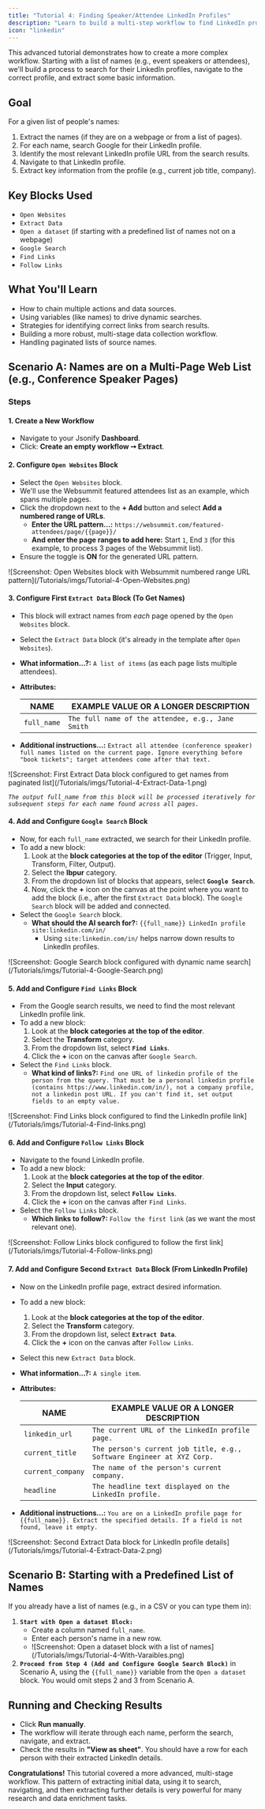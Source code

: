 ```yaml
---
title: "Tutorial 4: Finding Speaker/Attendee LinkedIn Profiles"
description: "Learn to build a multi-step workflow to find LinkedIn profiles for a list of names, combining search, navigation, and data extraction."
icon: "linkedin"
---
```


This advanced tutorial demonstrates how to create a more complex workflow. Starting with a list of names (e.g., event speakers or attendees), we'll build a process to search for their LinkedIn profiles, navigate to the correct profile, and extract some basic information.

## Goal

For a given list of people's names:

1. Extract the names (if they are on a webpage or from a list of pages).
2. For each name, search Google for their LinkedIn profile.
3. Identify the most relevant LinkedIn profile URL from the search results.
4. Navigate to that LinkedIn profile.
5. Extract key information from the profile (e.g., current job title, company).

## Key Blocks Used

- `Open Websites`
- `Extract Data`
- `Open a dataset` (if starting with a predefined list of names not on a webpage)
- `Google Search`
- `Find Links`
- `Follow Links`

## What You'll Learn

- How to chain multiple actions and data sources.
- Using variables (like names) to drive dynamic searches.
- Strategies for identifying correct links from search results.
- Building a more robust, multi-stage data collection workflow.
- Handling paginated lists of source names.

## Scenario A: Names are on a Multi-Page Web List (e.g., Conference Speaker Pages)

### Steps

#### 1. Create a New Workflow

- Navigate to your Jsonify **Dashboard**.
- Click: **Create an empty workflow ➙ Extract**.

#### 2. Configure `Open Websites` Block

- Select the `Open Websites` block.
- We'll use the Websummit featured attendees list as an example, which spans multiple pages.
- Click the dropdown next to the **\+ Add** button and select **Add a numbered range of URLs**.
  - **Enter the URL pattern...:** `https://websummit.com/featured-attendees/page/{{page}}/`
  - **And enter the page ranges to add here:** Start `1`, End `3` (for this example, to process 3 pages of the Websummit list).
- Ensure the toggle is **ON** for the generated URL pattern.

<Frame caption="Screenshot: Open Websites block with Websummit numbered range URL pattern">
  ![Screenshot: Open Websites block with Websummit numbered range URL pattern](/Tutorials/imgs/Tutorial-4-Open-Websites.png)
</Frame>

#### 3. Configure First `Extract Data` Block (To Get Names)

- This block will extract names from _each_ page opened by the `Open Websites` block.
- Select the `Extract Data` block (it's already in the template after `Open Websites`).
- **What information...?:** `A list of items` (as each page lists multiple attendees).
- **Attributes:**

  | NAME        | EXAMPLE VALUE OR A LONGER DESCRIPTION             |
  | ----------- | ------------------------------------------------- |
  | `full_name` | `The full name of the attendee, e.g., Jane Smith` |
- **Additional instructions...:** `Extract all attendee (conference speaker) full names listed on the current page. Ignore everything before "book tickets"; target attendees come after that text.`

<Frame caption="Screenshot: First Extract Data block configured to get names from paginated list">
  ![Screenshot: First Extract Data block configured to get names from paginated list](/Tutorials/imgs/Tutorial-4-Extract-Data-1.png)
</Frame>

_`The output full_name from this block will be processed iteratively for subsequent steps for each name found across all pages.`_

#### 4. Add and Configure `Google Search` Block

- Now, for each `full_name` extracted, we search for their LinkedIn profile.
- To add a new block:
  1. Look at the **block categories at the top of the editor** (Trigger, Input, Transform, Filter, Output).
  2. Select the **Ibpur** category.
  3. From the dropdown list of blocks that appears, select **`Google Search`**.
  4. Now, click the **\+** icon on the canvas at the point where you want to add the block (i.e., after the first `Extract Data` block). The `Google Search` block will be added and connected.
- Select the `Google Search` block.
  - **What should the AI search for?:** `{{full_name}} LinkedIn profile site:linkedin.com/in/`
    - Using `site:linkedin.com/in/` helps narrow down results to LinkedIn profiles.

<Frame caption="Screenshot: Google Search block configured with dynamic name search">
  ![Screenshot: Google Search block configured with dynamic name search](/Tutorials/imgs/Tutorial-4-Google-Search.png)
</Frame>

#### 5. Add and Configure `Find Links` Block

- From the Google search results, we need to find the most relevant LinkedIn profile link.
- To add a new block:
  1. Look at the **block categories at the top of the editor**.
  2. Select the **Transform** category.
  3. From the dropdown list, select **`Find Links`**.
  4. Click the **\+** icon on the canvas after `Google Search`.
- Select the `Find Links` block.
  - **What kind of links?:** `Find one URL of linkedin profile of the person from the query. That must be a personal linkedin profile (contains https://www.linkedin.com/in/), not a company profile, not a linkedin post URL. If you can't find it, set output fields to an empty value.`

<Frame caption="Screenshot: Find Links block configured to find the LinkedIn profile link">
  ![Screenshot: Find Links block configured to find the LinkedIn profile link](/Tutorials/imgs/Tutorial-4-Find-links.png)
</Frame>

#### 6. Add and Configure `Follow Links` Block

- Navigate to the found LinkedIn profile.
- To add a new block:
  1. Look at the **block categories at the top of the editor**.
  2. Select the **Input** category.
  3. From the dropdown list, select **`Follow Links`**.
  4. Click the **\+** icon on the canvas after `Find Links`.
- Select the `Follow Links` block.
  - **Which links to follow?:** `Follow the first link` (as we want the most relevant one).

<Frame caption="Screenshot: Follow Links block configured to follow the first link">
  ![Screenshot: Follow Links block configured to follow the first link](/Tutorials/imgs/Tutorial-4-Follow-links.png)
</Frame>

#### 7. Add and Configure Second `Extract Data` Block (From LinkedIn Profile)

- Now on the LinkedIn profile page, extract desired information.
- To add a new block:
  1. Look at the **block categories at the top of the editor**.
  2. Select the **Transform** category.
  3. From the dropdown list, select **`Extract Data`**.
  4. Click the **\+** icon on the canvas after `Follow Links`.
- Select this new `Extract Data` block.
- **What information...?:** `A single item`.
- **Attributes:**

  | NAME              | EXAMPLE VALUE OR A LONGER DESCRIPTION                                  |
  | ----------------- | ---------------------------------------------------------------------- |
  | `linkedin_url`    | `The current URL of the LinkedIn profile page.`                        |
  | `current_title`   | `The person's current job title, e.g., Software Engineer at XYZ Corp.` |
  | `current_company` | `The name of the person's current company.`                            |
  | `headline`        | `The headline text displayed on the LinkedIn profile.`                 |
- **Additional instructions...:** `You are on a LinkedIn profile page for {{full_name}}. Extract the specified details. If a field is not found, leave it empty.`

<Frame caption="Screenshot: Second Extract Data block for LinkedIn profile details">
  ![Screenshot: Second Extract Data block for LinkedIn profile details](/Tutorials/imgs/Tutorial-4-Extract-Data-2.png)
</Frame>

## Scenario B: Starting with a Predefined List of Names

If you already have a list of names (e.g., in a CSV or you can type them in):

1. **`Start with Open a dataset Block:`**
   - Create a column named `full_name`.
   - Enter each person's name in a new row.
   - <Frame caption="Screenshot: Open a dataset block with a list of names">
       ![Screenshot: Open a dataset block with a list of names](/Tutorials/imgs/Tutorial-4-With-Varaibles.png)
     </Frame>
2. **`Proceed from Step 4 (Add and Configure Google Search Block)`** in Scenario A, using the `{{full_name}}` variable from the `Open a dataset` block. You would omit steps 2 and 3 from Scenario A.

## Running and Checking Results

- Click **Run manually**.
- The workflow will iterate through each name, perform the search, navigate, and extract.
- Check the results in **"View as sheet"**. You should have a row for each person with their extracted LinkedIn details.

**Congratulations\!** This tutorial covered a more advanced, multi-stage workflow. This pattern of extracting initial data, using it to search, navigating, and then extracting further details is very powerful for many research and data enrichment tasks.